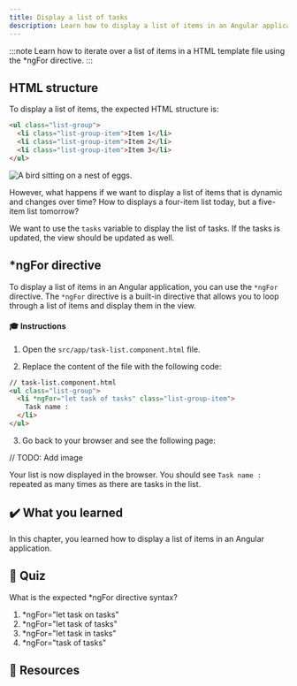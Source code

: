 ```yaml
---
title: Display a list of tasks
description: Learn how to display a list of items in an Angular application.
---
```




:::note
Learn how to iterate over a list of items in a HTML template file using the *ngFor directive.
:::

## HTML structure

To display a list of items, the expected HTML structure is:

```html
<ul class="list-group">
  <li class="list-group-item">Item 1</li>
  <li class="list-group-item">Item 2</li>
  <li class="list-group-item">Item 3</li>
</ul>
```

<Image class="shadow-xl rounded-xl" src={staticImg} alt="A bird sitting on a nest of eggs."/>

However, what happens if we want to display a list of items that is dynamic and changes over time?
How to displays a four-item list today, but a five-item list tomorrow?

We want to use the `tasks` variable to display the list of tasks.
If the tasks is updated, the view should be updated as well.

## *ngFor directive

To display a list of items in an Angular application, you can use the `*ngFor` directive.
The `*ngFor` directive is a built-in directive that allows you to loop through a list of items and display them in the view.

#### 🎓 Instructions

1. Open the `src/app/task-list.component.html` file.

2. Replace the content of the file with the following code:

```html
// task-list.component.html
<ul class="list-group">
  <li *ngFor="let task of tasks" class="list-group-item">
    Task name : 
  </li>
</ul>
```

3. Go back to your browser and see the following page:

// TODO: Add image

Your list is now displayed in the browser.
You should see `Task name :` repeated as many times as there are tasks in the list.

## ✔️ What you learned

In this chapter, you learned how to display a list of items in an Angular application.

## 🚦 Quiz

What is the expected *ngFor directive syntax?

1. *ngFor="let task on tasks"
2. *ngFor="let task of tasks"
3. *ngFor="let task in tasks"
4. *ngFor="task of tasks"

## 🔗 Resources


